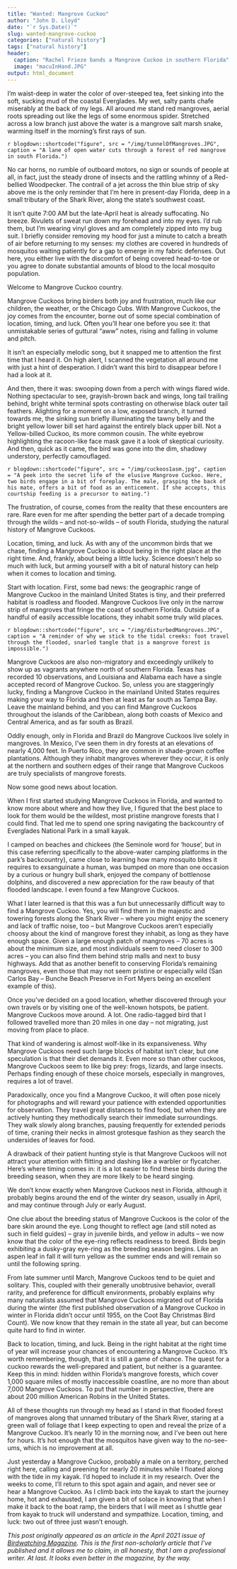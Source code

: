 ```yaml
---
title: "Wanted: Mangrove Cuckoo"
author: "John D. Lloyd"
date: "`r Sys.Date()`"
slug: wanted-mangrove-cuckoo
categories: ["natural history"]
tags: ["natural history"]
header:
  caption: "Rachel Frieze bands a Mangrove Cuckoo in southern Florida"
  image: "macuInHand.JPG"
output: html_document
---
```

I’m waist-deep in water the color of over-steeped tea, feet sinking into the soft, sucking mud of the coastal Everglades. My wet, salty pants chafe miserably at the back of my legs. All around me stand red mangroves, aerial roots spreading out like the legs of some enormous spider. Stretched across a low branch just above the water is a mangrove salt marsh snake, warming itself in the morning’s first rays of sun. 

`r blogdown::shortcode("figure", src = "/img/tunnelOfMangroves.JPG", caption = "A lane of open water cuts through a forest of red mangrove in south Florida.")`

No car horns, no rumble of outboard motors, no sign or sounds of people at all, in fact, just the steady drone of insects and the rattling whinny of a Red-bellied Woodpecker. The contrail of a jet across the thin blue strip of sky above me is the only reminder that I’m here in present-day Florida, deep in a small tributary of the Shark River, along the state’s southwest coast. 

It isn’t quite 7:00 AM but the late-April heat is already suffocating. No breeze. Rivulets of sweat run down my forehead and into my eyes. I’d rub them, but I’m wearing vinyl gloves and am completely zipped into my bug suit. I briefly consider removing my hood for just a minute to catch a breath of air before returning to my senses: my clothes are covered in hundreds of mosquitos waiting patiently for a gap to emerge in my fabric defenses.  Out here, you either live with the discomfort of being covered head-to-toe or you agree to donate substantial amounts of blood to the local mosquito population. 

Welcome to Mangrove Cuckoo country.

Mangrove Cuckoos bring birders both joy and frustration, much like our children, the weather, or the Chicago Cubs. With Mangrove Cuckoos, the joy comes from the encounter, borne out of some special combination of location, timing, and luck. Often you’ll hear one before you see it: that unmistakable series of guttural “aww” notes, rising and falling in volume and pitch. 

It isn’t an especially melodic song, but it snapped me to attention the first time that I heard it. On high alert, I scanned the vegetation all around me with just a hint of desperation. I didn’t want this bird to disappear before I had a look at it. 

And then, there it was: swooping down from a perch with wings flared wide. Nothing spectacular to see, grayish-brown back and wings, long tail trailing behind, bright white terminal spots contrasting on otherwise black outer tail feathers. Alighting for a moment on a low, exposed branch, it turned towards me, the sinking sun briefly illuminating the tawny belly and the bright yellow lower bill set hard against the entirely black upper bill. Not a Yellow-billed Cuckoo, its more common cousin. The white eyebrow highlighting the racoon-like face mask gave it a look of skeptical curiosity. And then, quick as it came, the bird was gone into the dim, shadowy understory, perfectly camouflaged. 

`r blogdown::shortcode("figure", src = "/img/cuckoos1asm.jpg", caption = "A peek into the secret life of the elusive Mangrove Cuckoo. Here, two birds engage in a bit of foreplay. The male, grasping the back of his mate, offers a bit of food as an enticement. If she accepts, this courtship feeding is a precursor to mating.")`

The frustration, of course, comes from the reality that these encounters are rare. Rare even for me after spending the better part of a decade tromping through the wilds – and not-so-wilds – of south Florida, studying the natural history of Mangrove Cuckoos. 

Location, timing, and luck. As with any of the uncommon birds that we chase, finding a Mangrove Cuckoo is about being in the right place at the right time. And, frankly, about being a little lucky. Science doesn’t help so much with luck, but arming yourself with a bit of natural history can help when it comes to location and timing.

Start with location. First, some bad news: the geographic range of Mangrove Cuckoo in the mainland United States is tiny, and their preferred habitat is roadless and flooded. Mangrove Cuckoos live only in the narrow strip of mangroves that fringe the coast of southern Florida. Outside of a handful of easily accessible locations, they inhabit some truly wild places. 

`r blogdown::shortcode("figure", src = "/img/disturbedMangroves.JPG", caption = "A reminder of why we stick to the tidal creeks: foot travel through the flooded, snarled tangle that is a mangrove forest is impossible.")`

Mangrove Cuckoos are also non-migratory and exceedingly unlikely to show up as vagrants anywhere north of southern Florida. Texas has recorded 10 observations, and Louisiana and Alabama each have a single accepted record of Mangrove Cuckoo. So, unless you are staggeringly lucky, finding a Mangrove Cuckoo in the mainland United States requires making your way to Florida and then at least as far south as Tampa Bay. Leave the mainland behind, and you can find Mangrove Cuckoos throughout the islands of the Caribbean, along both coasts of Mexico and Central America, and as far south as Brazil. 

Oddly enough, only in Florida and Brazil do Mangrove Cuckoos live solely in mangroves. In Mexico,  I’ve seen them in dry forests at an elevations of nearly 4,000 feet. In Puerto Rico, they are common in shade-grown coffee plantations. Although they inhabit mangroves wherever they occur, it is only at the northern and southern edges of their range that Mangrove Cuckoos are truly specialists of mangrove forests.  

Now some good news about location. 

When I first started studying Mangrove Cuckoos in Florida, and wanted to know more about where and how they live, I figured that the best place to look for them would be the wildest, most pristine mangrove forests that I could find. That led me to spend one spring navigating the backcountry of Everglades National Park in a small kayak. 

I camped on beaches and chickees (the Seminole word for ‘house’, but in this case referring specifically to the above-water camping platforms in the park’s backcountry), came close to learning how many mosquito bites it requires to exsanguinate a human, was bumped on more than one occasion by a curious or hungry bull shark, enjoyed the company of bottlenose dolphins, and discovered a new appreciation for the raw beauty of that flooded landscape. I even found a few Mangrove Cuckoos.

What I later learned is that this was a fun but unnecessarily difficult way to find a Mangrove Cuckoo. Yes, you will find them in the majestic and towering forests along the Shark River – where you might enjoy the scenery and lack of traffic noise, too – but Mangrove Cuckoos aren’t especially choosy about the kind of mangrove forest they inhabit, as long as they have enough space. Given a large enough patch of mangroves – 70 acres is about the minimum size, and most individuals seem to need closer to 300 acres – you can also find them behind strip malls and next to busy highways. Add that as another benefit to conserving Florida’s remaining mangroves, even those that may not seem pristine or especially wild (San Carlos Bay – Bunche Beach Preserve in Fort Myers being an excellent example of this).

Once you’ve decided on a good location, whether discovered through your own travels or by visiting one of the well-known hotspots, be patient. Mangrove Cuckoos move around. A lot. One radio-tagged bird that I followed travelled more than 20 miles in one day – not migrating, just moving from place to place. 

That kind of wandering is almost wolf-like in its expansiveness. Why Mangrove Cuckoos need such large blocks of habitat isn’t clear, but one speculation is that their diet demands it. Even more so than other cuckoos, Mangrove Cuckoos seem to like big prey: frogs, lizards, and large insects. Perhaps finding enough of these choice morsels, especially in mangroves, requires a lot of travel. 

Paradoxically, once you find a Mangrove Cuckoo, it will often pose nicely for photographs and will reward your patience with extended opportunities for observation. They travel great distances to find food, but when they are actively hunting they methodically search their immediate surroundings. They walk slowly along branches, pausing frequently for extended periods of time, craning their necks in almost grotesque fashion as they search the undersides of leaves for food. 

A drawback of their patient hunting style is that Mangrove Cuckoos will not attract your attention with flitting and dashing like a warbler or flycatcher. Here’s where timing comes in: it is a lot easier to find these birds during the breeding season, when they are more likely to be heard singing.

We don’t know exactly when Mangrove Cuckoos nest in Florida, although it probably begins around the end of the winter dry season, usually in April, and may continue through July or early August. 

One clue about the breeding status of Mangrove Cuckoos is the color of the bare skin around the eye. Long thought to reflect age (and still noted as such in field guides) – gray in juvenile birds, and yellow in adults – we now know that the color of the eye-ring reflects readiness to breed. Birds begin exhibiting a dusky-gray eye-ring as the breeding season begins. Like an aspen leaf in fall it will turn yellow as the summer ends and will remain so until the following spring. 

From late summer until March, Mangrove Cuckoos tend to be quiet and solitary. This, coupled with their generally unobtrusive behavior, overall rarity, and preference for difficult environments, probably explains why many naturalists assumed that Mangrove Cuckoos migrated out of Florida during the winter (the first published observation of a Mangrove Cuckoo in winter in Florida didn’t occur until 1955, on the Coot Bay Christmas Bird Count). We now know that they remain in the state all year, but can become quite hard to find in winter. 

Back to location, timing, and luck. Being in the right habitat at the right time of year will increase your chances of encountering a Mangrove Cuckoo. It’s worth remembering, though, that it is still a game of chance. The quest for a cuckoo rewards the well-prepared and patient, but neither is a guarantee. Keep this in mind: hidden within Florida’s mangrove forests, which cover 1,000 square miles of mostly inaccessible coastline, are no more than about 7,000 Mangrove Cuckoos. To put that number in perspective, there are about 200 million American Robins in the United States. 

All of these thoughts run through my head as I stand in that flooded forest of mangroves along that unnamed tributary of the Shark River, staring at a green wall of foliage that I keep expecting to open and reveal the prize of a Mangrove Cuckoo. It’s nearly 10 in the morning now, and I’ve been out here for hours. It’s hot enough that the mosquitos have given way to the no-see-ums, which is no improvement at all. 

Just yesterday a Mangrove Cuckoo, probably a male on a territory, perched right here, calling and preening for nearly 20 minutes while I floated along with the tide in my kayak. I’d hoped to include it in my research. Over the weeks to come, I’ll return to this spot again and again, and never see or hear a Mangrove Cuckoo. As I climb back into the kayak to start the journey home, hot and exhausted, I am given a bit of solace in knowing that when I make it back to the boat ramp, the birders that I will meet as I shuttle gear from kayak to truck will understand and sympathize. Location, timing, and luck: two out of three just wasn’t enough.

*This post originally appeared as an article in the April 2021 issue of [Birdwatching Magazine](https://www.birdwatchingdaily.com/the-magazine/current-issue/). This is the first non-scholarly article that I've published and it allows me to claim, in all honesty, that I am a professional writer. At last. It looks even better in the magazine, by the way.* 

